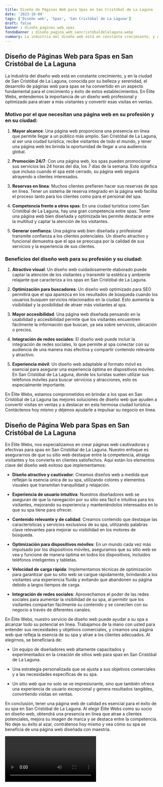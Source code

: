 ```yaml
---
title: Diseño de Páginas Web para Spas en San Cristóbal de La Laguna
date: '2023-10-04'
tags: ['Diseño web', 'Spas', 'San Cristóbal de La Laguna']
draft: false
banner : diseño_paginas_web_spas
fondoBanner : diseño_pagina_web_sancristóbaldelalaguna.webp
summary: La industria del diseño web está en constante crecimiento, y en la ciudad de San Cristóbal de La Laguna, conocida por su belleza y serenidad, el desarrollo de páginas web para spas se ha convertido en un aspecto fundamental para el crecimiento y éxito de estos establecimientos. En Élite Webs, entendemos la importancia de un diseño web profesional y optimizado para atraer a más visitantes y convertir esas visitas en ventas.
---
```


## Diseño de Páginas Web para Spas en San Cristóbal de La Laguna

La industria del diseño web está en constante crecimiento, y en la ciudad de San Cristóbal de La Laguna, conocida por su belleza y serenidad, el desarrollo de páginas web para spas se ha convertido en un aspecto fundamental para el crecimiento y éxito de estos establecimientos. En Élite Webs, entendemos la importancia de un diseño web profesional y optimizado para atraer a más visitantes y convertir esas visitas en ventas.

### Motivo por el que necesitan una página web en su profesión y en su ciudad:

1. **Mayor alcance**: Una página web proporciona una presencia en línea que permite llegar a un público más amplio. San Cristóbal de La Laguna, al ser una ciudad turística, recibe visitantes de todo el mundo, y tener una página web les brinda la oportunidad de llegar a una audiencia global.

2. **Promoción 24/7**: Con una página web, los spas pueden promocionar sus servicios las 24 horas del día, los 7 días de la semana. Esto significa que incluso cuando el spa esté cerrado, su página web seguirá atrayendo a clientes interesados.

3. **Reservas en línea**: Muchos clientes prefieren hacer sus reservas de spa en línea. Tener un sistema de reserva integrado en la página web facilita el proceso tanto para los clientes como para el personal del spa.

4. **Competencia frente a otros spas**: En una ciudad turística como San Cristóbal de La Laguna, hay una gran competencia entre spas. Tener una página web bien diseñada y optimizada les permite destacar entre la multitud y captar la atención de los visitantes.

5. **Generar confianza**: Una página web bien diseñada y profesional transmite confianza a los clientes potenciales. Un diseño atractivo y funcional demuestra que el spa se preocupa por la calidad de sus servicios y la experiencia de sus clientes.

### Beneficios del diseño web para su profesión y su ciudad:

1. **Atractivo visual**: Un diseño web cuidadosamente elaborado puede captar la atención de los visitantes y transmitir la estética y ambiente relajante que caracteriza a los spas en San Cristóbal de La Laguna.

2. **Optimización para buscadores**: Un diseño web optimizado para SEO permitirá que el spa aparezca en los resultados de búsqueda cuando los usuarios busquen servicios relacionados en la ciudad. Esto aumenta la visibilidad y la posibilidad de atraer más visitantes al spa.

3. **Mayor accesibilidad**: Una página web diseñada pensando en la usabilidad y accesibilidad permite que los visitantes encuentren fácilmente la información que buscan, ya sea sobre servicios, ubicación o precios.

4. **Integración de redes sociales**: El diseño web puede incluir la integración de redes sociales, lo que permite al spa conectar con su audiencia de una manera más efectiva y compartir contenido relevante y atractivo.

5. **Experiencia móvil**: Un diseño web adaptable al formato móvil es esencial para asegurar una experiencia óptima en dispositivos móviles. En San Cristóbal de La Laguna, donde los turistas suelen utilizar sus teléfonos móviles para buscar servicios y atracciones, esto es especialmente importante.

En Élite Webs, estamos comprometidos en brindar a los spas en San Cristóbal de La Laguna las mejores soluciones de diseño web que ayuden a convertir visitas en ventas y a destacar en esta hermosa ciudad turística. Contáctenos hoy mismo y déjenos ayudarle a impulsar su negocio en línea.

<GifSeo />

<Cta />

## Diseño de Página Web para Spas en San Cristóbal de La Laguna

En Élite Webs, nos especializamos en crear páginas web cautivadoras y efectivas para spas en San Cristóbal de La Laguna. Nuestro enfoque es asegurarnos de que su sitio web destaque entre la competencia, atraiga visitantes y los convierta en clientes satisfechos. Aquí están los elementos clave del diseño web exitoso que implementamos:

- **Diseño atractivo y cautivador**: Creamos diseños web a medida que reflejan la esencia única de su spa, utilizando colores y elementos visuales que transmitan tranquilidad y relajación.

- **Experiencia de usuario intuitiva**: Nuestros diseñadores web se aseguran de que la navegación por su sitio sea fácil e intuitiva para los visitantes, mejorando su experiencia y manteniéndolos interesados en lo que su spa tiene para ofrecer.

- **Contenido relevante y de calidad**: Creamos contenido que destaque las características y servicios exclusivos de su spa, utilizando palabras clave relevantes para mejorar su visibilidad en los motores de búsqueda.

- **Optimización para dispositivos móviles**: En un mundo cada vez más impulsado por los dispositivos móviles, aseguramos que su sitio web se vea y funcione de manera óptima en todos los dispositivos, incluidos teléfonos inteligentes y tabletas.

- **Velocidad de carga rápida**: Implementamos técnicas de optimización para garantizar que su sitio web se cargue rápidamente, brindando a los visitantes una experiencia fluida y evitando que abandonen su página debido a largos tiempos de carga.

- **Integración de redes sociales**: Aprovechamos el poder de las redes sociales para aumentar la visibilidad de su spa, al permitir que los visitantes compartan fácilmente su contenido y se conecten con su negocio a través de diferentes canales.

En Élite Webs, nuestro servicio de diseño web puede ayudar a su spa a alcanzar todo su potencial en línea. Trabajamos de la mano con usted para entender sus necesidades y objetivos comerciales, y creamos una página web que refleja la esencia de su spa y atrae a los clientes adecuados. Al elegirnos, se beneficiará de:

- Un equipo de diseñadores web altamente capacitados y experimentados en la creación de sitios web para spas en San Cristóbal de La Laguna.

- Una estrategia personalizada que se ajusta a sus objetivos comerciales y a las necesidades específicas de su spa.

- Un sitio web que no solo se ve impresionante, sino que también ofrece una experiencia de usuario excepcional y genera resultados tangibles, convirtiendo visitas en ventas.

En conclusión, tener una página web de calidad es esencial para el éxito de su spa en San Cristóbal de La Laguna. Al elegir Élite Webs como su socio en diseño web, obtendrá una presencia en línea que atrae a clientes potenciales, mejora su imagen de marca y se destaca entre la competencia. No deje su éxito al azar, contrátenos hoy mismo y vea cómo su spa se beneficia de una página web diseñada con maestría.

<Video />

<CtaBot job='Spas' city='San Cristóbal de La Laguna'/>

<Gmaps query='San Cristóbal de La Laguna+españa+maps' />